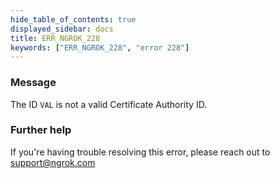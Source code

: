 ```yaml
---
hide_table_of_contents: true
displayed_sidebar: docs
title: ERR_NGROK_228
keywords: ["ERR_NGROK_228", "error 228"]
---
```


### Message

The ID `VAL` is not a valid Certificate Authority ID.

### Further help

If you're having trouble resolving this error, please reach out to [support@ngrok.com](mailto:support@ngrok.com?subject=Help%20with%20ERR_NGROK_228)
